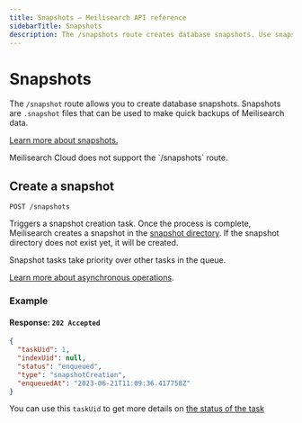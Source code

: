 ```yaml
---
title: Snapshots — Meilisearch API reference
sidebarTitle: Snapshots
description: The /snapshots route creates database snapshots. Use snapshots to backup your Meilisearch data.
---
```


# Snapshots

The `/snapshot` route allows you to create database snapshots. Snapshots are `.snapshot` files that can be used to make quick backups of Meilisearch data.

[Learn more about snapshots.](/learn/advanced/snapshots)

<Warning>
Meilisearch Cloud does not support the `/snapshots` route.
</Warning>

## Create a snapshot

```http
POST /snapshots
```

Triggers a snapshot creation task. Once the process is complete, Meilisearch creates a snapshot in the [snapshot directory](/learn/self_hosted/configure_meilisearch_at_launch#snapshot-destination). If the snapshot directory does not exist yet, it will be created.

Snapshot tasks take priority over other tasks in the queue.

[Learn more about asynchronous operations](/learn/async/asynchronous_operations).

### Example

<CodeSamples id="create_snapshot_1" />

#### Response: `202 Accepted`

```json
{
  "taskUid": 1,
  "indexUid": null,
  "status": "enqueued",
  "type": "snapshotCreation",
  "enqueuedAt": "2023-06-21T11:09:36.417758Z"
}
```

You can use this `taskUid` to get more details on [the status of the task](/reference/api/tasks#get-one-task)

